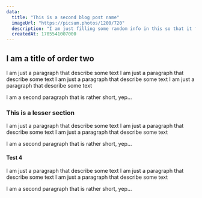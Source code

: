 ```yaml
---
data:
  title: "This is a second blog post name"
  imageUrl: "https://picsum.photos/1200/720"
  description: "I am just filling some random info in this so that it fill in around 3 lines when squashed"
  createdAt: 1705541007000
---
```


## I am a title of order two

I am just a paragraph that describe some text
I am just a paragraph that describe some text
I am just a paragraph that describe some text
I am just a paragraph that describe some text

I am a second paragraph that  is rather short, yep...

### This is a lesser section

I am just a paragraph that describe some text
I am just a paragraph that describe some text
I am just a paragraph that describe some text

I am a second paragraph that  is rather short, yep...

#### Test 4

I am just a paragraph that describe some text
I am just a paragraph that describe some text
I am just a paragraph that describe some text

I am a second paragraph that  is rather short, yep...
